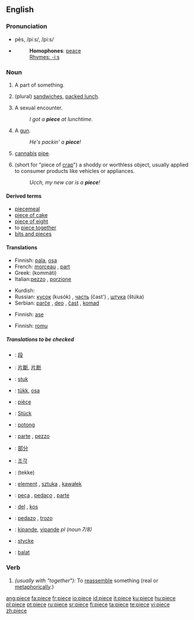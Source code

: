 {{see|pièce}}
==English==

===Pronunciation===
*pēs, /piːs/, /pi:s/
*{{audio|en-us-piece.ogg|Audio (US)}}
*:'''Homophones''': [[peace]]
*:[[Rhymes:English:-iːs|Rhymes: -iːs]]

===Noun===
{{en-noun}}

# A part of something.
# {{context|slang|UK}} (plural) [[sandwich]]es, [[packed lunch]].
# {{context|slang|US}} A sexual encounter.
#:''I got a '''piece''' at lunchtime.''
# {{context|slang|US}} A [[gun]].
#:''He's packin' a '''piece'''!''
# {{context|slang|US}} [[cannabis]] [[pipe]].
# {{context|slang|US}} (short for "piece of [[crap]]") a shoddy or worthless object, usually applied to consumer products like vehicles or appliances.
#:''Ucch, my new car is a '''piece'''!''

====Derived terms====
*[[piecemeal]]
*[[piece of cake]]
*[[piece of eight]]
*to [[piece together]]
*[[bits and pieces]]

====Translations====
{{trans-top|A part of something}}
*Finnish: [[pala]], [[osa]]
*French: [[morceau]] {{m}}, [[part]] {{m}}
*Greek: {{t|el|κομμάτι|n|}} (kommáti)
*Italian:[[pezzo]] {{m}}, [[porzione]] {{m}}
{{trans-mid}}
*Kurdish: {{KUchar|[[پارچه‌]]}}
*Russian: [[кусок]] (kusók) {{m}}, [[часть]] (čast') {{f}}, [[штука]] (štúka) {{f}}
*Serbian: [[parče]] {{n}}, [[deo]] {{m}}, [[čast]] {{f}}, [[komad]] {{m}}
{{trans-bottom}}

{{trans-top|sandwiches, packed lunch}}
{{trans-mid}}
{{trans-bottom}}

{{trans-top|A sexual encounter}}
{{trans-mid}}
{{trans-bottom}}

{{trans-top|A gun}}
*Finnish: [[ase]]
{{trans-mid}}
{{trans-bottom}}

{{trans-top|cannabis pipe}}
{{trans-mid}}
{{trans-bottom}}

{{trans-top|a shoddy or worthless object}}
*Finnish: [[romu]]
{{trans-mid}}
{{trans-bottom}}

=====Translations to be checked=====
{{checktrans}}
{{top}}
*{{ttbc|CJKV Characters}}: [[段]]
*{{ttbc|Chinese}}: [[片斷]], [[片断]]
*{{ttbc|Dutch}}: [[stuk]] {{n}}
*{{ttbc|Estonian}}: [[tükk]], [[osa]]
*{{ttbc|French}}: [[pièce]] {{f}}
*{{ttbc|German}}: [[Stück]] {{n}}
*{{ttbc|Indonesian}}: [[potong]]
*{{ttbc|Italian}}: [[parte]] {{f}}, [[pezzo]] {{m}}
*{{ttbc|Japanese}}: [[部分]]
{{mid}}
*{{ttbc|Korean}}: [[조각]]
*{{ttbc|Persian}}: {{FAchar|[[تکه]]}} (tekke)
*{{ttbc|Polish}}: [[element]] {{m}}, [[sztuka]] {{f}}, [[kawałek]] {{m}}
*{{ttbc|Portuguese}}: [[peça]] {{f}}, [[pedaço]] {{m}}, [[parte]] {{f}}
*{{ttbc|Slovene}}: [[del]] {{m}}, [[kos]] {{m}}
*{{ttbc|Spanish}}: [[pedazo]] {{m}}, [[trozo]] {{m}}
*{{ttbc|Swahili}}: [[kipande]], [[vipande]] ''pl (noun 7/8)''
*{{ttbc|Swedish}}: [[stycke]] {{n}}
*{{ttbc|Volapük}}: [[balat]]
{{bottom}}

===Verb===
{{en-verb|piec|ing}}

# ''(usually with "together"):'' To [[reassemble]] something (real or [[metaphorically]].)

[[ang:piece]]
[[fa:piece]]
[[fr:piece]]
[[io:piece]]
[[id:piece]]
[[it:piece]]
[[ku:piece]]
[[hu:piece]]
[[pl:piece]]
[[pt:piece]]
[[ru:piece]]
[[sr:piece]]
[[fi:piece]]
[[ta:piece]]
[[te:piece]]
[[vi:piece]]
[[zh:piece]]